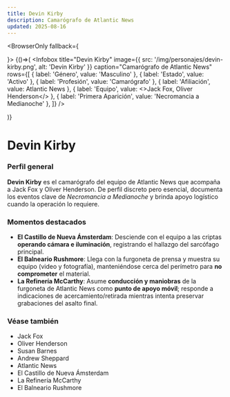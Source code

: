 ```yaml
---
title: Devin Kirby
description: Camarógrafo de Atlantic News
updated: 2025-08-16
---
```



<BrowserOnly fallback={<div />}>
{()=>(
  <Infobox
    title="Devin Kirby"
    image={{ src: '/img/personajes/devin-kirby.png', alt: 'Devin Kirby' }}
    caption="Camarógrafo de Atlantic News"
    rows={[
      { label: 'Género', value: 'Masculino' },
      { label: 'Estado', value: 'Activo' },
      { label: 'Profesión', value: 'Camarógrafo' },
      { label: 'Afiliación', value: <Link to="/CrSaSo/otros/Atlantic%20News">Atlantic News</Link> },
      { label: 'Equipo', value: <><Link to="/CrSaSo/personajes/Jack%20Fox">Jack Fox</Link>, <Link to="/CrSaSo/personajes/Oliver%20Henderson">Oliver Henderson</Link></> },
      { label: 'Primera Aparición', value: 'Necromancia a Medianoche' },
    ]}
  />

)}
</BrowserOnly>

# Devin Kirby

### Perfil general

**Devin Kirby** es el camarógrafo del equipo de <Link to="/CrSaSo/otros/Atlantic%20News">Atlantic News</Link> que acompaña a <Link to="/CrSaSo/personajes/Jack%20Fox">Jack Fox</Link> y <Link to="/CrSaSo/personajes/Oliver%20Henderson">Oliver Henderson</Link>. De perfil discreto pero esencial, documenta los eventos clave de _Necromancia a Medianoche_ y brinda apoyo logístico cuando la operación lo requiere.

### Momentos destacados

- **<Link to="/CrSaSo/lugares/El%20Castillo%20de%20Nueva%20%C3%81msterdam">El Castillo de Nueva Ámsterdam</Link>**: Desciende con el equipo a las criptas **operando cámara e iluminación**, registrando el hallazgo del sarcófago principal.
- **<Link to="/CrSaSo/lugares/El%20Balneario%20Rushmore">El Balneario Rushmore</Link>**: Llega con la furgoneta de prensa y muestra su equipo (video y fotografía), manteniéndose cerca del perímetro para **no comprometer** el material.
- **<Link to="/CrSaSo/lugares/La%20Refiner%C3%ADa%20McCarthy">La Refinería McCarthy</Link>**: Asume **conducción y maniobras** de la furgoneta de <Link to="/CrSaSo/otros/Atlantic%20News">Atlantic News</Link> como **punto de apoyo móvil**; responde a indicaciones de acercamiento/retirada mientras intenta preservar grabaciones del asalto final.

### Véase también

- <Link to="/CrSaSo/personajes/Jack%20Fox">Jack Fox</Link>
- <Link to="/CrSaSo/personajes/Oliver%20Henderson">Oliver Henderson</Link>
- <Link to="/CrSaSo/personajes/Susan%20Barnes">Susan Barnes</Link>
- <Link to="/CrSaSo/personajes/Andrew%20Sheppard">Andrew Sheppard</Link>
- <Link to="/CrSaSo/otros/Atlantic%20News">Atlantic News</Link>
- <Link to="/CrSaSo/lugares/El%20Castillo%20de%20Nueva%20%C3%81msterdam">El Castillo de Nueva Ámsterdam</Link>
- <Link to="/CrSaSo/lugares/La%20Refiner%C3%ADa%20McCarthy">La Refinería McCarthy</Link>
- <Link to="/CrSaSo/lugares/El%20Balneario%20Rushmore">El Balneario Rushmore</Link>